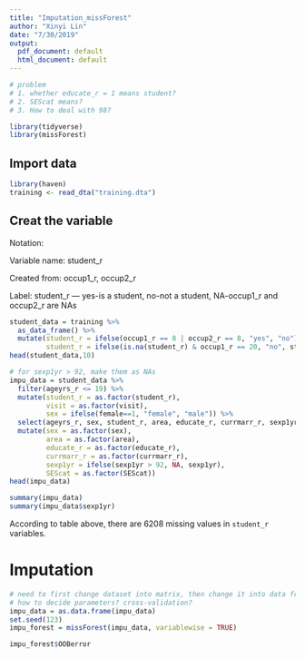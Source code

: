 ```yaml
---
title: "Imputation_missForest"
author: "Xinyi Lin"
date: "7/30/2019"
output:
  pdf_document: default
  html_document: default
---
```


```r
# problem
# 1. whether educate_r = 1 means student?
# 2. SEScat means?
# 3. How to deal with 98?
```


```r
library(tidyverse)
library(missForest)
```

## Import data

```r
library(haven)
training <- read_dta("training.dta")
```

## Creat the variable

Notation:

Variable name: student_r

Created from: occup1_r, occup2_r

Label: student_r — yes-is a student, no-not a student, NA-occup1_r and occup2_r are NAs

```r
student_data = training %>%
  as_data_frame() %>%
  mutate(student_r = ifelse(occup1_r == 8 | occup2_r == 8, "yes", "no"),
         student_r = ifelse(is.na(student_r) & occup1_r == 20, "no", student_r))
head(student_data,10)
```

```r
# for sexp1yr > 92, make them as NAs
impu_data = student_data %>% 
  filter(ageyrs_r <= 19) %>% 
  mutate(student_r = as.factor(student_r),
         visit = as.factor(visit),
         sex = ifelse(female==1, "female", "male")) %>% 
  select(ageyrs_r, sex, student_r, area, educate_r, currmarr_r, sexp1yr, SEScat) %>% 
  mutate(sex = as.factor(sex),
         area = as.factor(area),
         educate_r = as.factor(educate_r),
         currmarr_r = as.factor(currmarr_r),
         sexp1yr = ifelse(sexp1yr > 92, NA, sexp1yr),  
         SEScat = as.factor(SEScat))
head(impu_data)
```

```r
summary(impu_data)
summary(impu_data$sexp1yr)
```

According to table above, there are 6208 missing values in `student_r` variables.

# Imputation

```r
# need to first change dataset into matrix, then change it into data frame
# how to decide parameters? cross-validation?
impu_data = as.data.frame(impu_data)
set.seed(123)
impu_forest = missForest(impu_data, variablewise = TRUE)
```

```r
impu_forest$OOBerror
```


